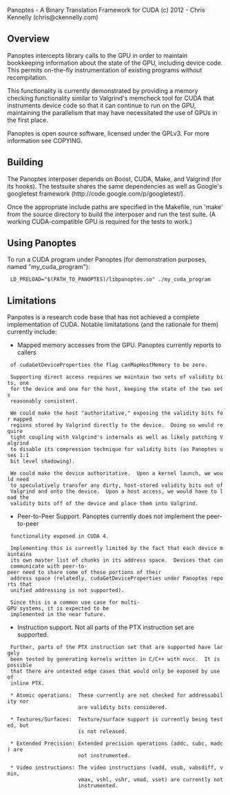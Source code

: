 Panoptes - A Binary Translation Framework for CUDA
(c) 2012 - Chris Kennelly (chris@ckennelly.com)

== Overview ==

Panoptes intercepts library calls to the GPU in order to maintain bookkeeping
information about the state of the GPU, including device code.  This permits
on-the-fly instrumentation of existing programs without recompilation.

This functionality is currently demonstrated by providing a memory checking
functionality similar to Valgrind's memcheck tool for CUDA that instruments
device code so that it can continue to run on the GPU, maintaining the
parallelism that may have necessitated the use of GPUs in the first place.

Panoptes is open source software, licensed under the GPLv3.  For more
information see COPYING.

== Building ==

The Panoptes interposer depends on Boost, CUDA, Make, and Valgrind (for its
hooks).  The testsuite shares the same dependencies as well as Google's
googletest framework (http://code.google.com/p/googletest/).

Once the appropriate include paths are specified in the Makefile, run 'make'
from the source directory to build the interposer and run the test suite.  (A
working CUDA-compatible GPU is required for the tests to work.)

== Using Panoptes ==

To run a CUDA program under Panoptes (for demonstration purposes, named
"my_cuda_program"):

  LD_PRELOAD="$(PATH_TO_PANOPTES)/libpanoptes.so" ./my_cuda_program

== Limitations ==

Panpotes is a research code base that has not achieved a complete
implementation of CUDA.  Notable limitatations (and the rationale for them)
currently include:

* Mapped memory accesses from the GPU.  Panoptes currently reports to callers
  of cudaGetDeviceProperties the flag canMapHostMemory to be zero.

  Supporting direct access requires we maintain two sets of validity bits, one
  for the device and one for the host, keeping the state of the two sets
  reasonably consistent.

  We could make the host "authoritative," exposing the validity bits for mapped
  regions stored by Valgrind directly to the device.  Doing so would require
  tight coupling with Valgrind's internals as well as likely patching Valgrind
  to disable its compression technique for validity bits (as Panoptes uses 1:1
  bit level shadowing).

  We could make the device authoritative.  Upon a kernel launch, we would need
  to speculatively transfer any dirty, host-stored validity bits out of
  Valgrind and onto the device.  Upon a host access, we would have to load the
  validity bits off of the device and place them into Valgrind.

* Peer-to-Peer Support.  Panoptes currently does not implement the peer-to-peer
  functionality exposed in CUDA 4.

  Implementing this is currently limited by the fact that each device maintains
  its own master list of chunks in its address space.  Devices that can
  communicate with peer-to-peer need to share some of those portions of their
  address space (relatedly, cudaGetDeviceProperties under Panoptes reports that
  unified addressing is not supported).

  Since this is a common use case for multi-GPU systems, it is expected to be
  implemented in the near future.

* Instruction support.  Not all parts of the PTX instruction set are supported.
  Further, parts of the PTX instruction set that are supported have largely
  been tested by generating kernels written in C/C++ with nvcc.  It is possible
  that there are untested edge cases that would only be exposed by use of
  inline PTX.

  * Atomic operations:  These currently are not checked for addressability nor
                        are validity bits considered.

  * Textures/Surfaces:  Texture/surface support is currently being tested, but
                        is not released.

  * Extended Precision: Extended precision operations (addc, subc, madc) are
                        not instrumented.

  * Video instructions: The video instructions (vadd, vsub, vabsdiff, vmin,
                        vmax, vshl, vshr, vmad, vset) are currently not
                        instrumented.
